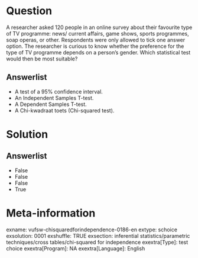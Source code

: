 Question
========
A researcher asked 120 people in an online survey about their favourite
type of TV programme: news/ current affairs, game shows, sports
programmes, soap operas, or other. Respondents were only allowed to tick
one answer option. The researcher is curious to know whether the
preference for the type of TV programme depends on a person's gender.
Which statistical test would then be most suitable?

Answerlist
----------
* A test of a 95% confidence interval.
* An Independent Samples T-test.
* A Dependent Samples T-test.
* A Chi-kwadraat toets (Chi-squared test).

Solution
========


Answerlist
----------
* False
* False
* False
* True

Meta-information
================
exname: vufsw-chisquaredforindependence-0186-en
extype: schoice
exsolution: 0001
exshuffle: TRUE
exsection: inferential statistics/parametric techniques/cross tables/chi-squared for independence
exextra[Type]: test choice
exextra[Program]: NA
exextra[Language]: English
